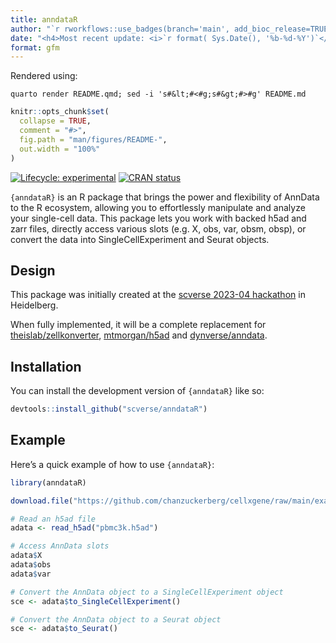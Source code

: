 ```yaml
---
title: anndataR
author: "`r rworkflows::use_badges(branch='main', add_bioc_release=TRUE)`" 
date: "<h4>Most recent update: <i>`r format( Sys.Date(), '%b-%d-%Y')`</i></h4>"
format: gfm
---
```


:::{.content-hidden}
Rendered using:
```
quarto render README.qmd; sed -i 's#&lt;#<#g;s#&gt;#>#g' README.md
```
:::

<!-- README.md is generated from README.qmd. Please edit that file -->

```r
knitr::opts_chunk$set(
  collapse = TRUE,
  comment = "#>",
  fig.path = "man/figures/README-",
  out.width = "100%"
)
```

<!-- badges: start -->
[![Lifecycle: experimental](https://img.shields.io/badge/lifecycle-experimental-orange.svg)](https://lifecycle.r-lib.org/articles/stages.html#experimental)
[![CRAN status](https://www.r-pkg.org/badges/version/anndataR)](https://CRAN.R-project.org/package=anndataR)
<!-- badges: end -->


`{anndataR}` is an R package that brings the power and flexibility of AnnData to the 
R ecosystem, allowing you to effortlessly manipulate and analyze your single-cell data.
This package lets you work with backed h5ad and zarr files, directly access various slots 
(e.g. X, obs, var, obsm, obsp), or convert the data into SingleCellExperiment and Seurat 
objects.

## Design

This package was initially created at the [scverse 2023-04 hackathon](https://scverse.org/events/2023_04_hackathon/) in Heidelberg.

When fully implemented, it will be a complete replacement for [theislab/zellkonverter](https://github.com/theislab/zellkonverter), [mtmorgan/h5ad](github.com/mtmorgan/h5ad/) and [dynverse/anndata](https://github.com/dynverse/anndata).


## Installation

You can install the development version of `{anndataR}` like so:

``` r
devtools::install_github("scverse/anndataR")
```

## Example

Here's a quick example of how to use `{anndataR}`:

```r
library(anndataR)

download.file("https://github.com/chanzuckerberg/cellxgene/raw/main/example-dataset/pbmc3k.h5ad", "pbmc3k.h5ad")

# Read an h5ad file
adata <- read_h5ad("pbmc3k.h5ad")

# Access AnnData slots
adata$X
adata$obs
adata$var

# Convert the AnnData object to a SingleCellExperiment object
sce <- adata$to_SingleCellExperiment()

# Convert the AnnData object to a Seurat object
sce <- adata$to_Seurat()
```
